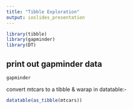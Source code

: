 ---
title: "Tibble Exploration"
output: ioslides_presentation
---
```{r load, warning = FALSE,echo = FALSE}
library(tibble)
library(gapminder)
library(DT)
```
## print out gapminder data
```{r}
gapminder
```
<!--This is a comment-->

convert mtcars to a tibble & warap in datatable:-
```{r}
datatable(as_tibble(mtcars))
```